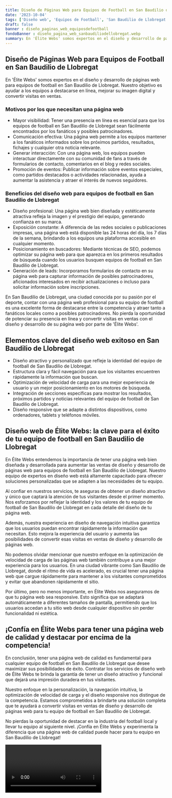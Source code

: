 ```yaml
---
title: Diseño de Páginas Web para Equipos de Football en San Baudilio de Llobregat
date: '2023-10-04'
tags: ['Diseño web', 'Equipos de Football', 'San Baudilio de Llobregat']
draft: false
banner : diseño_paginas_web_equiposdefootball
fondoBanner : diseño_pagina_web_sanbaudiliodellobregat.webp
summary: En 'Élite Webs' somos expertos en el diseño y desarrollo de páginas web para equipos de football en San Baudilio de Llobregat. Nuestro objetivo es ayudar a los equipos a destacarse en línea, mejorar su imagen digital y convertir visitas en ventas.
---
```


## Diseño de Páginas Web para Equipos de Football en San Baudilio de Llobregat

En 'Élite Webs' somos expertos en el diseño y desarrollo de páginas web para equipos de football en San Baudilio de Llobregat. Nuestro objetivo es ayudar a los equipos a destacarse en línea, mejorar su imagen digital y convertir visitas en ventas.

### Motivos por los que necesitan una página web

- Mayor visibilidad: Tener una presencia en línea es esencial para que los equipos de football en San Baudilio de Llobregat sean fácilmente encontrados por los fanáticos y posibles patrocinadores.
- Comunicación efectiva: Una página web permite a los equipos mantener a los fanáticos informados sobre los próximos partidos, resultados, fichajes y cualquier otra noticia relevante.
- Generar interacción: Con una página web, los equipos pueden interactuar directamente con su comunidad de fans a través de formularios de contacto, comentarios en el blog y redes sociales.
- Promoción de eventos: Publicar información sobre eventos especiales, como partidos destacados o actividades relacionadas, ayuda a aumentar la asistencia y atraer el interés de nuevos seguidores.

### Beneficios del diseño web para equipos de football en San Baudilio de Llobregat

- Diseño profesional: Una página web bien diseñada y estéticamente atractiva refleja la imagen y el prestigio del equipo, generando confianza en su marca.
- Exposición constante: A diferencia de las redes sociales o publicaciones impresas, una página web está disponible las 24 horas del día, los 7 días de la semana, brindando a los equipos una plataforma accesible en cualquier momento.
- Posicionamiento en buscadores: Mediante técnicas de SEO, podemos optimizar su página web para que aparezca en los primeros resultados de búsqueda cuando los usuarios busquen equipos de football en San Baudilio de Llobregat.
- Generación de leads: Incorporamos formularios de contacto en su página web para capturar información de posibles patrocinadores, aficionados interesados ​​en recibir actualizaciones o incluso para solicitar información sobre inscripciones.

En San Baudilio de Llobregat, una ciudad conocida por su pasión por el deporte, contar con una página web profesional para su equipo de football es una excelente forma de destacarse entre la competencia y atraer tanto a fanáticos locales como a posibles patrocinadores. No pierda la oportunidad de potenciar su presencia en línea y convertir visitas en ventas con el diseño y desarrollo de su página web por parte de 'Élite Webs'.

<GifSeo />

<Cta />

## Elementos clave del diseño web exitoso en San Baudilio de Llobregat
- Diseño atractivo y personalizado que refleje la identidad del equipo de football de San Baudilio de Llobregat.
- Estructura clara y fácil navegación para que los visitantes encuentren rápidamente la información que buscan.
- Optimización de velocidad de carga para una mejor experiencia de usuario y un mejor posicionamiento en los motores de búsqueda.
- Integración de secciones específicas para mostrar los resultados, próximos partidos y noticias relevantes del equipo de football de San Baudilio de Llobregat.
- Diseño responsive que se adapte a distintos dispositivos, como ordenadores, tablets y teléfonos móviles.

## Diseño web de Élite Webs: la clave para el éxito de tu equipo de football en San Baudilio de Llobregat
En Élite Webs entendemos la importancia de tener una página web bien diseñada y desarrollada para aumentar las ventas de diseño y desarrollo de páginas web para equipos de football en San Baudilio de Llobregat. Nuestro equipo de expertos en diseño web está altamente capacitado para ofrecer soluciones personalizadas que se adapten a las necesidades de tu equipo.

Al confiar en nuestros servicios, te aseguras de obtener un diseño atractivo y único que captará la atención de tus visitantes desde el primer momento. Nos esforzamos por reflejar la identidad y los valores de tu equipo de football de San Baudilio de Llobregat en cada detalle del diseño de tu página web.

Además, nuestra experiencia en diseño de navegación intuitiva garantiza que los usuarios puedan encontrar rápidamente la información que necesitan. Esto mejora la experiencia del usuario y aumenta las posibilidades de convertir esas visitas en ventas de diseño y desarrollo de páginas web.

No podemos olvidar mencionar que nuestro enfoque en la optimización de velocidad de carga de las páginas web también contribuye a una mejor experiencia para los usuarios. En una ciudad vibrante como San Baudilio de Llobregat, donde el ritmo de vida es acelerado, es crucial tener una página web que cargue rápidamente para mantener a los visitantes comprometidos y evitar que abandonen rápidamente el sitio.

Por último, pero no menos importante, en Élite Webs nos aseguramos de que tu página web sea responsive. Esto significa que se adaptará automáticamente a diferentes tamaños de pantalla, permitiendo que los usuarios accedan a tu sitio web desde cualquier dispositivo sin perder funcionalidad ni estética.

## ¡Confía en Élite Webs para tener una página web de calidad y destacar por encima de la competencia!
En conclusión, tener una página web de calidad es fundamental para cualquier equipo de football en San Baudilio de Llobregat que desee maximizar sus posibilidades de éxito. Contratar los servicios de diseño web de Élite Webs te brinda la garantía de tener un diseño atractivo y funcional que dejará una impresión duradera en tus visitantes.

Nuestro enfoque en la personalización, la navegación intuitiva, la optimización de velocidad de carga y el diseño responsive nos distingue de la competencia. Estamos comprometidos a brindarte una solución completa que te ayudará a convertir visitas en ventas de diseño y desarrollo de páginas web para tu equipo de football en San Baudilio de Llobregat.

No pierdas la oportunidad de destacar en la industria del football local y llevar tu equipo al siguiente nivel. ¡Confía en Élite Webs y experimenta la diferencia que una página web de calidad puede hacer para tu equipo en San Baudilio de Llobregat!

<Video />

<CtaBot job='Equipos de Football' city='San Baudilio de Llobregat'/>

<Gmaps query='San Baudilio de Llobregat+españa+maps' />